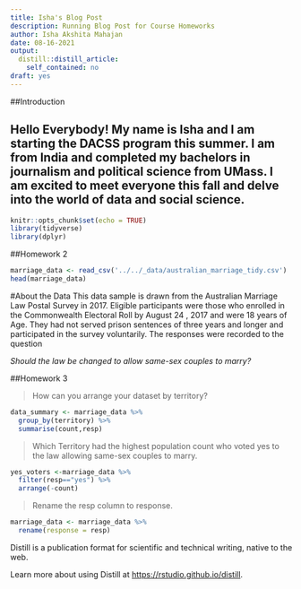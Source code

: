 ```yaml
---
title: Isha's Blog Post
description: Running Blog Post for Course Homeworks
author: Isha Akshita Mahajan
date: 08-16-2021
output:
  distill::distill_article:
    self_contained: no
draft: yes
---
```


##Introduction

Hello Everybody! My name is Isha and I am starting the DACSS program this summer. I am from India and completed my bachelors in journalism and political science from UMass. I am excited to meet everyone this fall and delve into the world of data and social science. 
---
```r
knitr::opts_chunk$set(echo = TRUE)
library(tidyverse)
library(dplyr)
```

##Homework 2 

```r
marriage_data <- read_csv('../../_data/australian_marriage_tidy.csv')
head(marriage_data)
```


#About the Data 
This data sample is drawn from the Australian Marriage Law Postal Survey in 2017. Eligible participants were those who enrolled in the Commonwealth Electoral Roll by August 24 , 2017 and were 18 years of Age. They had not served prison sentences of three years and longer and participated in the survey voluntarily. The responses were recorded to the question 

*Should the law be changed to allow same-sex couples to marry?*

##Homework 3

>How can you arrange your dataset by territory? 

```r
data_summary <- marriage_data %>%  
  group_by(territory) %>% 
  summarise(count,resp)
```


>Which Territory had the highest population count who voted yes to the law allowing same-sex couples to marry. 

```r
yes_voters <-marriage_data %>% 
  filter(resp=="yes") %>% 
  arrange(-count) 
```

>Rename the resp column to response. 

```r
marriage_data <- marriage_data %>% 
  rename(response = resp)
```



Distill is a publication format for scientific and technical writing, native to the web.

Learn more about using Distill at <https://rstudio.github.io/distill>.


